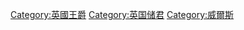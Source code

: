 {{Commonscat|Princes of Wales}}

[[Category:英國王爵|Category:英國王爵]]
[[Category:英国储君|Category:英国储君]]
[[Category:威爾斯|Category:威爾斯]]